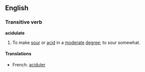 ==English==
===Transitive verb===
'''acidulate'''

# To make [[sour]] or [[acid]] in a [[moderate]] [[degree]]; to sour somewhat.

====Translations====
*French: [[aciduler]]